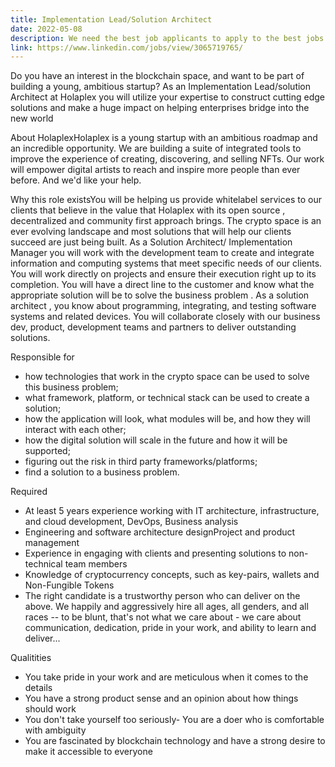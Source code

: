 ```yaml
---
title: Implementation Lead/Solution Architect
date: 2022-05-08
description: We need the best job applicants to apply to the best jobs.
link: https://www.linkedin.com/jobs/view/3065719765/
---
```


Do you have an interest in the blockchain space, and want to be part of building a young, ambitious startup? As an Implementation Lead/solution Architect at Holaplex you will utilize your expertise to construct cutting edge solutions and make a huge impact on helping enterprises bridge into the new world

About HolaplexHolaplex is a young startup with an ambitious roadmap and an incredible opportunity. We are building a suite of integrated tools to improve the experience of creating, discovering, and selling NFTs. Our work will empower digital artists to reach and inspire more people than ever before. And we'd like your help.

Why this role existsYou will be helping us provide whitelabel services to our clients that believe in the value that Holaplex with its open source , decentralized and community first approach brings. The crypto space is an ever evolving landscape and most solutions that will help our clients succeed are just being built. As a Solution Architect/ Implementation Manager you will work with the development team to create and integrate information and computing systems that meet specific needs of our clients. You will work directly on projects and ensure their execution right up to its completion. You will have a direct line to the customer and know what the appropriate solution will be to solve the business problem . As a solution architect , you know about programming, integrating, and testing software systems and related devices. You will collaborate closely with our business dev, product, development teams and partners to deliver outstanding solutions.

Responsible for

* how technologies that work in the crypto space can be used to solve this business problem;
* what framework, platform, or technical stack can be used to create a solution;
* how the application will look, what modules will be, and how they will interact with each other;
* how the digital solution will scale in the future and how it will be supported;
* figuring out the risk in third party frameworks/platforms;
* find a solution to a business problem.

Required

* At least 5 years experience working with IT architecture, infrastructure, and cloud development, DevOps, Business analysis
* Engineering and software architecture designProject and product management
* Experience in engaging with clients and presenting solutions to non-technical team members
* Knowledge of cryptocurrency concepts, such as key-pairs, wallets and Non-Fungible Tokens
* The right candidate is a trustworthy person who can deliver on the above. We happily and aggressively hire all ages, all genders, and all races -- to be blunt, that's not what we care about - we care about communication, dedication, pride in your work, and ability to learn and deliver...

Qualitities

* You take pride in your work and are meticulous when it comes to the details
* You have a strong product sense and an opinion about how things should work
* You don't take yourself too seriously- You are a doer who is comfortable with ambiguity
* You are fascinated by blockchain technology and have a strong desire to make it accessible to everyone